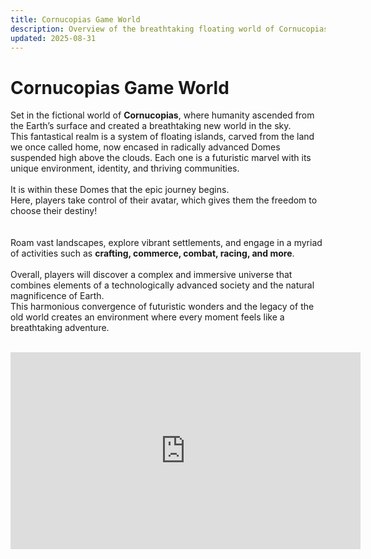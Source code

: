 ```yaml
---
title: Cornucopias Game World
description: Overview of the breathtaking floating world of Cornucopias.
updated: 2025-08-31
---
```


# Cornucopias Game World

Set in the fictional world of **Cornucopias**, where humanity ascended from the Earth’s surface and created a breathtaking new world in the sky.  
This fantastical realm is a system of floating islands, carved from the land we once called home, now encased in radically advanced Domes suspended high above the clouds. Each one is a futuristic marvel with its unique environment, identity, and thriving communities.
<br /><br />
It is within these Domes that the epic journey begins.  
Here, players take control of their avatar, which gives them the freedom to choose their destiny!  
<br /><br />
Roam vast landscapes, explore vibrant settlements, and engage in a myriad of activities such as **crafting, commerce, combat, racing, and more**.
<br /><br />
Overall, players will discover a complex and immersive universe that combines elements of a technologically advanced society and the natural magnificence of Earth.  
This harmonious convergence of futuristic wonders and the legacy of the old world creates an environment where every moment feels like a breathtaking adventure.
<br /><br />

<iframe width="560" height="315" src="https://www.youtube.com/embed/_J_87k4I1gU?si=px0EGTEDckZ4VzIk" title="Cornucopias Game World" frameborder="0" allow="accelerometer; autoplay; clipboard-write; encrypted-media; gyroscope; picture-in-picture; web-share" referrerpolicy="strict-origin-when-cross-origin" allowfullscreen></iframe>
